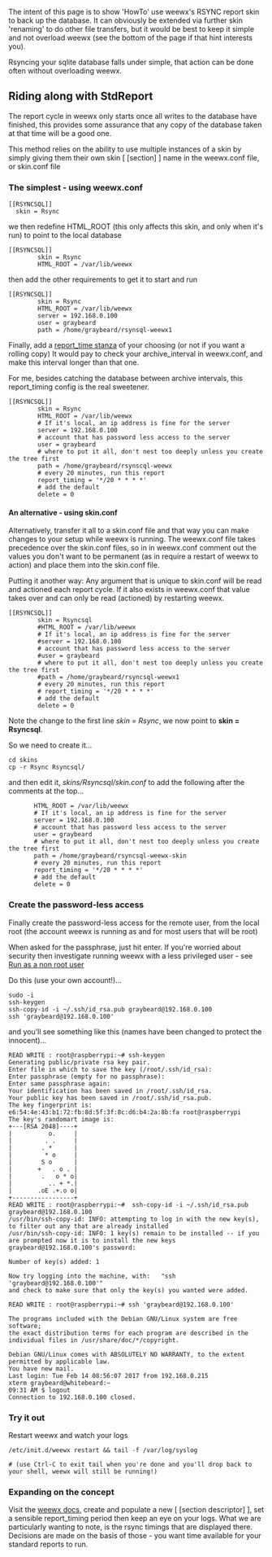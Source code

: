 The intent of this page is to show 'HowTo' use weewx's RSYNC report skin to back up the database. It can obviously be extended via further skin 'renaming' to do other file transfers, but it would be best to keep it simple and not overload weewx (see the bottom of the page if that hint interests you).

Rsyncing your sqlite database falls under simple, that action can be done often without overloading weewx.

==Riding along with StdReport==

The report cycle in weewx only starts once all writes to the database have finished, this provides some assurance that any copy of the database taken at that time will be a good one.

This method relies on the ability to use multiple instances of a skin by simply giving them their own skin [ [section] ] name in the weewx.conf file, or skin.conf file

===The simplest - using weewx.conf===
<pre>
[[RSYNCSQL]]
  skin = Rsync
</pre>
we then redefine HTML_ROOT (this only affects this skin, and only when it's run) to point to the local database
<pre>
[[RSYNCSQL]]
        skin = Rsync
        HTML_ROOT = /var/lib/weewx
</pre>
then add the other requirements to get it to start and run
<pre>
[[RSYNCSQL]]
        skin = Rsync
        HTML_ROOT = /var/lib/weewx
        server = 192.168.0.100
        user = graybeard
        path = /home/graybeard/rsynsql-weewx1
</pre>
Finally, add a [http://www.weewx.com/docs/customizing.htm#customizing_gen_time report_time stanza] of your choosing (or not if you want a rolling copy)
It would pay to check your archive_interval in weewx.conf, and make this interval longer than that one.

For me, besides catching the database between archive intervals, this report_timing config is the real sweetener.

<pre>
[[RSYNCSQL]]
        skin = Rsync
        HTML_ROOT = /var/lib/weewx
        # If it's local, an ip address is fine for the server
        server = 192.168.0.100
        # account that has password less access to the server
        user = graybeard
        # where to put it all, don't nest too deeply unless you create the tree first
        path = /home/graybeard/rsynscql-weewx
        # every 20 minutes, run this report
        report_timing = '*/20 * * * *'
        # add the default
        delete = 0
</pre>

====An alternative - using skin.conf====
Alternatively, transfer it all to a skin.conf file and that way you can make changes to your setup while weewx is running. 
The weewx.conf file takes precedence over the skin.conf files, so in in weewx.conf comment out the values you don't want to be permanent (as in require a restart of weewx to action) and place them into the skin.conf file.

Putting it another way: Any argument that is unique to skin.conf will be read and actioned each report cycle. If it also exists in weewx.conf that value takes over and can only be read (actioned) by restarting weewx.
<pre>
[[RSYNCSQL]]
        skin = Rsyncsql
        #HTML_ROOT = /var/lib/weewx
        # If it's local, an ip address is fine for the server
        #server = 192.168.0.100
        # account that has password less access to the server
        #user = graybeard
        # where to put it all, don't nest too deeply unless you create the tree first
        #path = /home/graybeard/rsyncsql-weewx1
        # every 20 minutes, run this report
        # report_timing = '*/20 * * * *'
        # add the default
        delete = 0
</pre>
Note the change to the first line ''skin = Rsync'', we now point to '''skin = Rsyncsql'''.

So we need to create it...
<pre>
cd skins
cp -r Rsync Rsyncsql/
</pre>
and then edit it, ''skins/Rsyncsql/skin.conf''  to add the following after the comments at the top...

        HTML_ROOT = /var/lib/weewx
        # If it's local, an ip address is fine for the server
        server = 192.168.0.100
        # account that has password less access to the server
        user = graybeard
        # where to put it all, don't nest too deeply unless you create the tree first
        path = /home/graybeard/rsyncsql-weewx-skin
        # every 20 minutes, run this report
        report_timing = '*/20 * * * *'
        # add the default
        delete = 0
</pre>
===Create the password-less access===
Finally create the password-less access for the remote user, from the local root (the account weewx is running as and for most users that will be root)

When asked for the passphrase, just hit enter. If you're worried about security then investigate running weewx with a less privileged user - see [[Run as a non root user]]

Do this (use your own account!)...
<pre>
sudo -i
ssh-keygen
ssh-copy-id -i ~/.ssh/id_rsa.pub graybeard@192.168.0.100
ssh 'graybeard@192.168.0.100'
</pre>

and you'll see something like this (names have been changed to protect the innocent)...

<pre>
READ WRITE : root@raspberrypi:~# ssh-keygen 
Generating public/private rsa key pair.
Enter file in which to save the key (/root/.ssh/id_rsa): 
Enter passphrase (empty for no passphrase): 
Enter same passphrase again: 
Your identification has been saved in /root/.ssh/id_rsa.
Your public key has been saved in /root/.ssh/id_rsa.pub.
The key fingerprint is:
e6:54:4e:43:b1:72:fb:8d:5f:3f:8c:d6:b4:2a:8b:fa root@raspberrypi
The key's randomart image is:
+---[RSA 2048]----+
|          o.     |
|         . .     |
|        . *      |
|         * o     |
|        S o      |
|       +   . o . |
|        .   o * o|
|          .. + *.|
|       .oE .+.o o|
+-----------------+
READ WRITE : root@raspberrypi:~#  ssh-copy-id -i ~/.ssh/id_rsa.pub graybeard@192.168.0.100
/usr/bin/ssh-copy-id: INFO: attempting to log in with the new key(s), to filter out any that are already installed
/usr/bin/ssh-copy-id: INFO: 1 key(s) remain to be installed -- if you are prompted now it is to install the new keys
graybeard@192.168.0.100's password: 

Number of key(s) added: 1

Now try logging into the machine, with:   "ssh 'graybeard@192.168.0.100'"
and check to make sure that only the key(s) you wanted were added.

READ WRITE : root@raspberrypi:~# ssh 'graybeard@192.168.0.100'

The programs included with the Debian GNU/Linux system are free software;
the exact distribution terms for each program are described in the
individual files in /usr/share/doc/*/copyright.

Debian GNU/Linux comes with ABSOLUTELY NO WARRANTY, to the extent
permitted by applicable law.
You have new mail.
Last login: Tue Feb 14 08:56:07 2017 from 192.168.0.215
xterm graybeard@whitebeard:~
09:31 AM $ logout
Connection to 192.168.0.100 closed.
</pre>

===Try it out===
Restart weewx and watch your logs
<pre>
/etc/init.d/weewx restart && tail -f /var/log/syslog

# (use Ctrl-C to exit tail when you're done and you'll drop back to your shell, weewx will still be running!)
</pre>
===Expanding on the concept===
Visit the [http://www.weewx.com/docs/usersguide.htm#backup weewx docs], create and populate a new [ [section descriptor] ], set a sensible report_timing period then keep an eye on your logs. What we are particularly wanting to note, is the rsync timings that are displayed there. Decisions are made on the basis of those - you want time available for your standard reports to run.
